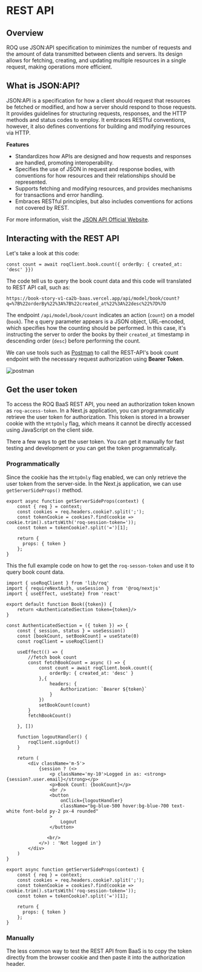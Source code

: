 # REST API

## Overview

ROQ use JSON:API specification to minimizes the number of requests and the amount of data transmitted between clients and servers. Its design allows for fetching, creating, and updating multiple resources in a single request, making operations more efficient.

## What is JSON:API?

JSON:API is a specification for how a client should request that resources be fetched or modified, and how a server should respond to those requests. It provides guidelines for structuring requests, responses, and the HTTP methods and status codes to employ. It embraces RESTful conventions, however, it also defines conventions for building and modifying resources via HTTP.

**Features**

- Standardizes how APIs are designed and how requests and responses are handled, promoting interoperability.
- Specifies the use of JSON in request and response bodies, with conventions for how resources and their relationships should be represented.
- Supports fetching and modifying resources, and provides mechanisms for transactions and error handling.
- Embraces RESTful principles, but also includes conventions for actions not covered by REST.

For more information, visit the [JSON API Official Website](https://jsonapi.org/).

## Interacting with the REST API

Let's take a look at this code:

```tsx
const count = await roqClient.book.count({ orderBy: { created_at: 'desc' }})
```

The code tell us to query the book count data and this code will translated to REST API call, such as:

```shell
https://book-story-v1-ca2b-baas.vercel.app/api/model/book/count?q=%7B%22orderBy%22%3A%7B%22created_at%22%3A%22desc%22%7D%7D
```

The endpoint `/api/model/book/count` indicates an action (`count`) on a model (`book`). The `q` query parameter appears is a JSON object, URL-encoded, which specifies how the counting should be performed. In this case, it's instructing the server to order the books by their `created_at` timestamp in descending order (`desc`) before performing the count.

We can use tools such as [Postman](https://www.postman.com/) to call the REST-API's book count endpoint with the necessary request authorization using **Bearer Token**.

![postman](/screenshots/postman-roq-baas-query.png)


## Get the user token

To access the ROQ BaaS REST API, you need an authorization token known as `roq-access-token`. In a Next.js application, you can programmatically retrieve the user token for authorization. This token is stored in a browser cookie with the `HttpOnly` flag, which means it cannot be directly accessed using JavaScript on the client side.

There a few ways to get the user token. You can get it manually for fast testing and development or you can get the token programmatically.

### Programmatically

Since the cookie has the `HttpOnly` flag enabled, we can only retrieve the user token from the server-side. In the Next.js application, we can use `getServerSideProps()` method.

```tsx
export async function getServerSideProps(context) {
	const { req } = context;
	const cookies = req.headers.cookie?.split(';');
	const tokenCookie = cookies?.find(cookie => cookie.trim().startsWith('roq-session-token='));
	const token = tokenCookie?.split('=')[1];
  
	return {
	  props: { token }
	};
}
```

This the full example code on how to get the `roq-sesson-token` and use it to query book count data.


```tsx filename="book.tsx"
import { useRoqClient } from 'lib/roq'
import { requireNextAuth, useSession } from '@roq/nextjs'
import { useEffect, useState} from 'react'

export default function Book({token}) {
	return <AuthenticatedSection token={token}/>
}

const AuthenticatedSection = ({ token }) => {
	const { session, status } = useSession()
	const [bookCount, setBookCount] = useState(0)
	const roqClient = useRoqClient()

	useEffect(() => {
		//fetch book count
		const fetchBookCount = async () => {
			const count = await roqClient.book.count({
				orderBy: { created_at: 'desc' }
			},{
				headers: {
					Authorization: `Bearer ${token}`
				}
			})
			setBookCount(count)
		}
		fetchBookCount()

	}, [])

	function logoutHandler() {
		roqClient.signOut()
	}

	return (
		<div className='m-5'>
			{session ? (<>
				<p className='my-10'>Logged in as: <strong>{session?.user.email}</strong></p>
				<p>Book Count: {bookCount}</p>
				<br />
				<button
					onClick={logoutHandler}
					className="bg-blue-500 hover:bg-blue-700 text-white font-bold py-2 px-4 rounded"
				>
					Logout
				</button>
               
			   <br/>
			</>) : 'Not logged in'}
		</div>
	)
}

export async function getServerSideProps(context) {
	const { req } = context;
	const cookies = req.headers.cookie?.split(';');
	const tokenCookie = cookies?.find(cookie => cookie.trim().startsWith('roq-session-token='));
	const token = tokenCookie?.split('=')[1];
  
	return {
	  props: { token }
	};
}
```

### Manually

The less common way to test the REST API from BaaS is to copy the token directly from the browser cookie and then paste it into the authorization header.

